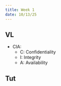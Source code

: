 ```yaml
---
title: Week 1
date: 10/13/25
---
```


## VL

* CIA:
  * C: Confidentiality
  * I: Integrity
  * A: Availability

## Tut